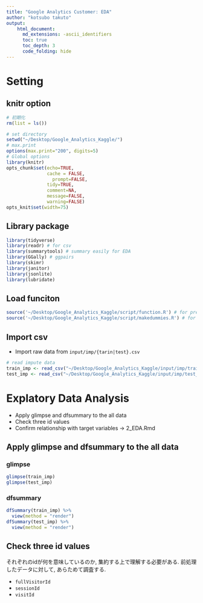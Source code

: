 ```yaml
---
title: "Google Analytics Customer: EDA"
author: "kotsubo takuto"
output: 
    html_document:
      md_extensions: -ascii_identifiers
      toc: true
      toc_depth: 3
      code_folding: hide
---
```


# Setting{.tabset .tabset-fade .tabset-pills}

## knitr option

```r
# 初期化
rm(list = ls())
```

```r
# set directory
setwd("~/Desktop/Google_Analytics_Kaggle/") 
# max.print 
options(max.print="200", digits=5)
# Global options
library(knitr)
opts_chunk$set(echo=TRUE,
               cache = FALSE,
	             prompt=FALSE,
               tidy=TRUE,
               comment=NA,
               message=FALSE,
               warning=FALSE)
opts_knit$set(width=75)
```

## Library package

```r
library(tidyverse)
library(readr) # for csv
library(summarytools) # summary easily for EDA
library(GGally) # ggpairs
library(skimr) 
library(janitor)
library(jsonlite)
library(lubridate)
```

## Load funciton

```r
source('~/Desktop/Google_Analytics_Kaggle/script/function.R') # for preprocessing
source('~/Desktop/Google_Analytics_Kaggle/script/makedummies.R') # for preprocessing
```

## Import csv

- Import raw data from `input/imp/{tarin|test}.csv`

```r
# read impute data
train_imp <- read_csv("~/Desktop/Google_Analytics_Kaggle/input/imp/train_imp1.csv")
test_imp <- read_csv("~/Desktop/Google_Analytics_Kaggle/input/imp/test_imp1.csv")
```

# Explatory Data Analysis

- Apply glimpse and dfsummary to the all data
- Check three id values
- Confirm relationship with target variables -> 2_EDA.Rmd 

## Apply glimpse and dfsummary to the all data{.tabset .tabset-fade .tabset-pills}

### glimpse 

```r
glimpse(train_imp)
glimpse(test_imp)
```

### dfsummary

```r
dfSummary(train_imp) %>% 
  view(method = "render")
dfSummary(test_imp) %>% 
  view(method = "render")
```

## Check three id values

それぞれのidが何を意味しているのか, 集約する上で理解する必要がある. 前処理したデータに対して, あらためて調査する.

- `fullVisitorId`
- `sessionId`
- `visitId`


